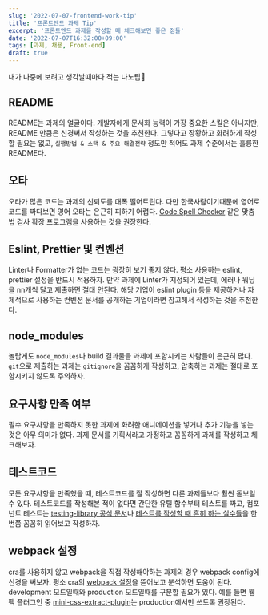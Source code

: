 ```yaml
---
slug: '2022-07-07-frontend-work-tip'
title: '프론트엔드 과제 Tip'
excerpt: '프론트엔드 과제를 작성할 때 체크해보면 좋은 점들'
date: '2022-07-07T16:32:00+09:00'
tags: [과제, 채용, Front-end]
draft: true
---
```


내가 나중에 보려고 생각날때마다 적는 나노팁👀

## README

README는 과제의 얼굴이다. 개발자에게 문서화 능력이 가장 중요한 스킬은 아니지만, README 만큼은 신경써서 작성하는 것을 추천한다. 그렇다고 장황하고 화려하게 작성할 필요는 없고, `실행방법 & 스택 & 주요 해결전략` 정도만 적어도 과제 수준에서는 훌륭한 README다.

## 오타

오타가 많은 코드는 과제의 신뢰도를 대폭 떨어트린다. 다만 한쿸사람이기때문에 영어로 코드를 짜다보면 영어 오타는 은근히 피하기 어렵다. [Code Spell Checker](https://marketplace.visualstudio.com/items?itemName=streetsidesoftware.code-spell-checker) 같은 맞춤법 검사 확장 프로그램을 사용하는 것을 권장한다.

## Eslint, Prettier 및 컨벤션

Linter나 Formatter가 없는 코드는 굉장히 보기 좋지 않다. 평소 사용하는 eslint, prettier 설정을 반드시 적용하자.
만약 과제에 Linter가 지정되어 있는데, 에러나 워닝을 nn개씩 달고 제출하면 절대 안된다.
해당 기업이 eslint plugin 등을 제공하거나 자체적으로 사용하는 컨벤션 문서를 공개하는 기업이라면 참고해서 작성하는 것을 추천한다.

## node_modules

놀랍게도 `node_modules`나 build 결과물을 과제에 포함시키는 사람들이 은근히 많다. `git`으로 제출하는 과제는 `gitignore`을 꼼꼼하게 작성하고, 압축하는 과제는 절대로 포함시키지 않도록 주의하자.

## 요구사항 만족 여부

필수 요구사항을 만족하지 못한 과제에 화려한 애니메이션을 넣거나 추가 기능을 넣는 것은 아무 의미가 없다. 과제 문서를 기획서라고 가정하고 꼼꼼하게 과제를 작성하고 체크해보자.

## 테스트코드

모든 요구사항을 만족했을 때, 테스트코드를 잘 작성하면 다른 과제들보다 훨씬 돋보일 수 있다. 테스트코드를 작성해본 적이 없다면 간단한 유틸 함수부터 테스트를 짜고, 컴포넌트 테스트는 [testing-library 공식 문서](https://testing-library.com/docs/react-testing-library/cheatsheet)나 [테스트를 작성할 때 흔히 하는 실수들](https://kentcdodds.com/blog/common-mistakes-with-react-testing-library)을 한번쯤 꼼꼼히 읽어보고 작성하자.

## webpack 설정

cra를 사용하지 않고 webpack을 직접 작성해야하는 과제의 경우 webpack config에 신경을 써보자. 평소 cra의 [webpack 설정](https://github.com/facebook/create-react-app/tree/main/packages/react-scripts/config)을 뜯어보고 분석하면 도움이 된다. development 모드일때와 production 모드일때를 구분할 필요가 있다. 예를 들면 웹팩 플러그인 중 [mini-css-extract-plugin](https://webpack.js.org/plugins/mini-css-extract-plugin/)는 production에서만 쓰도록 권장된다.
